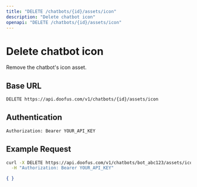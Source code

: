```yaml
---
title: "DELETE /chatbots/{id}/assets/icon"
description: "Delete chatbot icon"
openapi: "DELETE /chatbots/{id}/assets/icon"
---
```


# Delete chatbot icon

Remove the chatbot's icon asset.

## Base URL

```bash
DELETE https://api.doofus.com/v1/chatbots/{id}/assets/icon
```

## Authentication

```bash
Authorization: Bearer YOUR_API_KEY
```

## Example Request

```bash
curl -X DELETE https://api.doofus.com/v1/chatbots/bot_abc123/assets/icon \
  -H "Authorization: Bearer YOUR_API_KEY"
```

```json Response (204)
{ }
```

